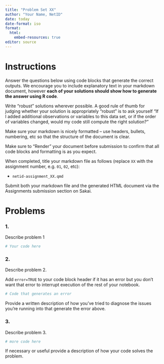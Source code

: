 ```yaml
---
title: "Problem Set XX"
author: "Your Name, NetID"
date: today
date-format: iso
format: 
  html:
    embed-resources: true
editor: source
---
```



# Instructions

Answer the questions below using code blocks that generate the correct outputs. We encourage you to include explanatory text in your markdown document, however **each of your solutions should show how to generate the answer using R code**. 

Write "robust" solutions wherever possible. A good rule of thumb for judging whether your solution is appropriately "robust" is to ask yourself "If I added additional observations or variables to this data set, or if the order of variables changed, would my code still compute the right solution?"

Make sure your markdown is nicely formatted -- use headers, bullets, numbering, etc so that the structure of the document is clear.

Make sure to "Render" your document before submission to confirm that all code blocks and formatting is as you expect.

When completed, title your markdown file as follows (replace `XX` with the assignment number, e.g. `01`, `02`, etc):

-   `netid-assignment_XX.qmd`

Submit both your markdown file and the generated HTML document via the Assignments submission section on Sakai.



# Problems

### 1. 

Describe problem 1

```r
# Your code here
```


### 2. 

Describe problem 2.

Add `error=TRUE` to your code block header if it has an error but you don't want that error to interrupt execution of the rest of your notebook.

```r
# Code that generates an error
```

Provide a written description of how you've tried to diagnose the issues you're running into that generate the error above.

### 3. 

Describe problem 3.

```r
# more code here
```

If necessary or useful provide a description of how your code solves the problem.

